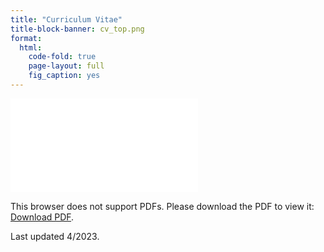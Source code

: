 ```yaml
---
title: "Curriculum Vitae"
title-block-banner: cv_top.png
format: 
  html:
    code-fold: true
    page-layout: full
    fig_caption: yes
---
```


<object data="CV_Wu_Academic.pdf" type="application/pdf" width="900px" height="900px">
    <embed src="CV_Wu_Academic.pdf">
        <p>This browser does not support PDFs. Please download the PDF to view it: <a href="CV_Wu_Academic.pdf">Download PDF</a>.</p>
    </embed>
</object>

Last updated 4/2023.

<style>
.title {
  font-size: 60px;
  padding-bottom: 100px;
  position: absolute;
  top: 50%;
  left: 10%;
  transform: translate(-30%, -20%);
  text-align: center;
}

#title-block-header {
  margin-block-end: 1rem;
  position: relative;
  height: 310px;
}

.quarto-title-banner {
  margin-block-end: 1rem;
  position: relative;
  margin-top: -20px;
  height: 140%;
}

#TOC {
  display: none;
}

</style>
